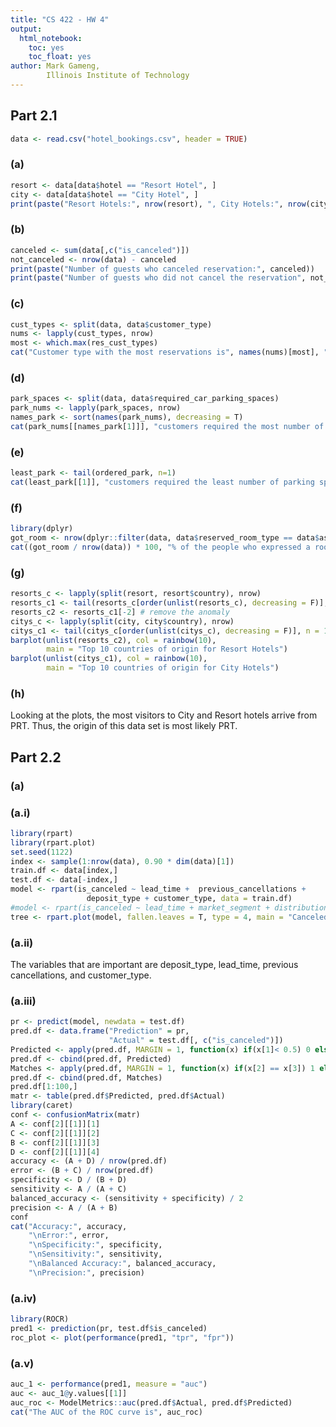 ```yaml
---
title: "CS 422 - HW 4"
output: 
  html_notebook:
    toc: yes
    toc_float: yes
author: Mark Gameng,
        Illinois Institute of Technology
---
```


## Part 2.1

```r
data <- read.csv("hotel_bookings.csv", header = TRUE)
```

### (a)
```r
resort <- data[data$hotel == "Resort Hotel", ]
city <- data[data$hotel == "City Hotel", ]
print(paste("Resort Hotels:", nrow(resort), ", City Hotels:", nrow(city)))
```
### (b)
```r
canceled <- sum(data[,c("is_canceled")])
not_canceled <- nrow(data) - canceled
print(paste("Number of guests who canceled reservation:", canceled))
print(paste("Number of guests who did not cancel the reservation", not_canceled))
```
### (c)
```r
cust_types <- split(data, data$customer_type)
nums <- lapply(cust_types, nrow)
most <- which.max(res_cust_types)
cat("Customer type with the most reservations is", names(nums)[most], "with", nums[[most]], "reservations")
```
### (d)
```r
park_spaces <- split(data, data$required_car_parking_spaces)
park_nums <- lapply(park_spaces, nrow)
names_park <- sort(names(park_nums), decreasing = T)
cat(park_nums[[names_park[1]]], "customers required the most number of parking spaces,", names_park[[1]])
```
### (e)
```r
least_park <- tail(ordered_park, n=1)
cat(least_park[[1]], "customers required the least number of parking spaces,", names(least_park)[1])
```
### (f)
```r
library(dplyr)
got_room <- nrow(dplyr::filter(data, data$reserved_room_type == data$assigned_room_type))
cat((got_room / nrow(data)) * 100, "% of the people who expressed a room preference during reservation got the room during check-in")
```
### (g)
```r
resorts_c <- lapply(split(resort, resort$country), nrow)
resorts_c1 <- tail(resorts_c[order(unlist(resorts_c), decreasing = F)], n = 11)
resorts_c2 <- resorts_c1[-2] # remove the anomaly
citys_c <- lapply(split(city, city$country), nrow)
citys_c1 <- tail(citys_c[order(unlist(citys_c), decreasing = F)], n = 10)
barplot(unlist(resorts_c2), col = rainbow(10), 
        main = "Top 10 countries of origin for Resort Hotels")
barplot(unlist(citys_c1), col = rainbow(10), 
        main = "Top 10 countries of origin for City Hotels")
```
### (h)
Looking at the plots, the most visitors to City and Resort hotels arrive from PRT. Thus, the origin of this data set is most likely PRT.

## Part 2.2

### (a)
### (a.i)
```r
library(rpart)
library(rpart.plot)
set.seed(1122)
index <- sample(1:nrow(data), 0.90 * dim(data)[1])
train.df <- data[index,]
test.df <- data[-index,]
model <- rpart(is_canceled ~ lead_time +  previous_cancellations + 
                 deposit_type + customer_type, data = train.df)
#model <- rpart(is_canceled ~ lead_time + market_segment + distribution_channel + previous_cancellations + previous_bookings_not_canceled + booking_changes + deposit_type + customer_type + total_of_special_requests, data = train.df)
tree <- rpart.plot(model, fallen.leaves = T, type = 4, main = "Canceled Hotel Booking")
```
### (a.ii)
The variables that are important are deposit_type, lead_time, previous cancellations, and customer_type.

### (a.iii)
```r
pr <- predict(model, newdata = test.df)
pred.df <- data.frame("Prediction" = pr,
                      "Actual" = test.df[, c("is_canceled")])
Predicted <- apply(pred.df, MARGIN = 1, function(x) if(x[1]< 0.5) 0 else 1)
pred.df <- cbind(pred.df, Predicted)
Matches <- apply(pred.df, MARGIN = 1, function(x) if(x[2] == x[3]) 1 else 0)
pred.df <- cbind(pred.df, Matches)
pred.df[1:100,]
matr <- table(pred.df$Predicted, pred.df$Actual)
library(caret)
conf <- confusionMatrix(matr)
A <- conf[2][[1]][1]
C <- conf[2][[1]][2]
B <- conf[2][[1]][3]
D <- conf[2][[1]][4]
accuracy <- (A + D) / nrow(pred.df)
error <- (B + C) / nrow(pred.df)
specificity <- D / (B + D)
sensitivity <- A / (A + C)
balanced_accuracy <- (sensitivity + specificity) / 2
precision <- A / (A + B)
conf
cat("Accuracy:", accuracy, 
    "\nError:", error, 
    "\nSpecificity:", specificity, 
    "\nSensitivity:", sensitivity, 
    "\nBalanced Accuracy:", balanced_accuracy, 
    "\nPrecision:", precision)
```
### (a.iv)
```r
library(ROCR)
pred1 <- prediction(pr, test.df$is_canceled)
roc_plot <- plot(performance(pred1, "tpr", "fpr"))
```
### (a.v)
```r
auc_1 <- performance(pred1, measure = "auc")
auc <- auc_1@y.values[[1]]
auc_roc <- ModelMetrics::auc(pred.df$Actual, pred.df$Predicted)
cat("The AUC of the ROC curve is", auc_roc)
```












